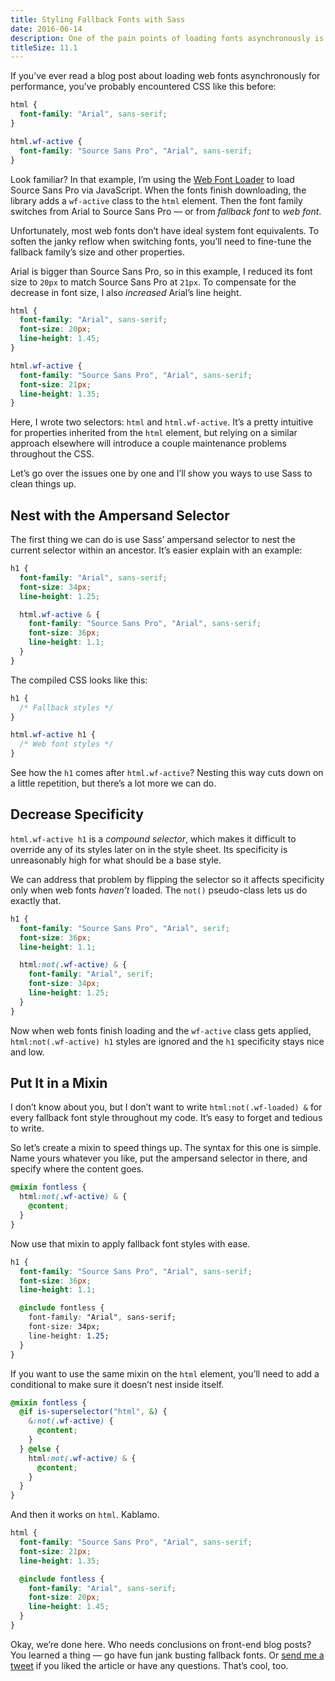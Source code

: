 ```yaml
---
title: Styling Fallback Fonts with Sass
date: 2016-06-14
description: One of the pain points of loading fonts asynchronously is writing convoluted CSS for fallback styles. Fortunately, Sass can make it easier to achieve great-looking web typography before a site’s fonts finish loading.
titleSize: 11.1
---
```


If you’ve ever read a blog post about loading web fonts asynchronously for performance, you’ve probably encountered CSS like this before:

```css
html {
  font-family: "Arial", sans-serif;
}

html.wf-active {
  font-family: "Source Sans Pro", "Arial", sans-serif;
}
```

Look familiar? In that example, I’m using the [Web Font Loader][web-font-loader] to load Source Sans Pro via JavaScript. When the fonts finish downloading, the library adds a `wf-active` class to the `html` element. Then the font family switches from Arial to Source Sans Pro — or from _fallback font_ to _web font_.

Unfortunately, most web fonts don’t have ideal system font equivalents. To soften the janky reflow when switching fonts, you’ll need to fine-tune the fallback family’s size and other properties.

Arial is bigger than Source Sans Pro, so in this example, I reduced its font size to `20px` to match Source Sans Pro at `21px`. To compensate for the decrease in font size, I also _increased_ Arial’s line height.

```css
html {
  font-family: "Arial", sans-serif;
  font-size: 20px;
  line-height: 1.45;
}

html.wf-active {
  font-family: "Source Sans Pro", "Arial", sans-serif;
  font-size: 21px;
  line-height: 1.35;
}
```

Here, I wrote two selectors: `html` and `html.wf-active`. It’s a pretty intuitive for properties inherited from the `html` element, but relying on a similar approach elsewhere will introduce a couple maintenance problems throughout the CSS.

Let’s go over the issues one by one and I’ll show you ways to use Sass to clean things up.

## Nest with the Ampersand Selector

The first thing we can do is use Sass’ ampersand selector to nest the current selector within an ancestor. It’s easier explain with an example:

```scss
h1 {
  font-family: "Arial", sans-serif;
  font-size: 34px;
  line-height: 1.25;

  html.wf-active & {
    font-family: "Source Sans Pro", "Arial", sans-serif;
    font-size: 36px;
    line-height: 1.1;
  }
}
```

The compiled CSS looks like this:

```css
h1 {
  /* Fallback styles */
}

html.wf-active h1 {
  /* Web font styles */
}
```

See how the `h1` comes after `html.wf-active`? Nesting this way cuts down on a little repetition, but there’s a lot more we can do.

## Decrease Specificity

`html.wf-active h1` is a _compound selector_, which makes it difficult to override any of its styles later on in the style sheet. Its specificity is unreasonably high for what should be a base style.

We can address that problem by flipping the selector so it affects specificity only when web fonts _haven’t_ loaded. The `not()` pseudo-class lets us do exactly that.

```scss
h1 {
  font-family: "Source Sans Pro", "Arial", serif;
  font-size: 36px;
  line-height: 1.1;

  html:not(.wf-active) & {
    font-family: "Arial", serif;
    font-size: 34px;
    line-height: 1.25;
  }
}
```

Now when web fonts finish loading and the `wf-active` class gets applied, `html:not(.wf-active) h1` styles are ignored and the `h1` specificity stays nice and low.

## Put It in a Mixin

I don’t know about you, but I don’t want to write `html:not(.wf-loaded) &` for every fallback font style throughout my code. It’s easy to forget and tedious to write.

So let’s create a mixin to speed things up. The syntax for this one is simple. Name yours whatever you like, put the ampersand selector in there, and specify where the content goes.

```scss
@mixin fontless {
  html:not(.wf-active) & {
    @content;
  }
}
```

Now use that mixin to apply fallback font styles with ease.

```css
h1 {
  font-family: "Source Sans Pro", "Arial", sans-serif;
  font-size: 36px;
  line-height: 1.1;

  @include fontless {
    font-family: "Arial", sans-serif;
    font-size: 34px;
    line-height: 1.25;
  }
}
```

If you want to use the same mixin on the `html` element, you’ll need to add a conditional to make sure it doesn’t nest inside itself.

```scss
@mixin fontless {
  @if is-superselector("html", &) {
    &:not(.wf-active) {
      @content;
    }
  } @else {
    html:not(.wf-active) & {
      @content;
    }
  }
}
```

And then it works on `html`. Kablamo.

```scss
html {
  font-family: "Source Sans Pro", "Arial", sans-serif;
  font-size: 21px;
  line-height: 1.35;

  @include fontless {
    font-family: "Arial", sans-serif;
    font-size: 20px;
    line-height: 1.45;
  }
}
```

Okay, we’re done here. Who needs conclusions on front-end blog posts? You learned a thing — go have fun jank busting fallback fonts. Or [send me a tweet][twitter] if you liked the article or have any questions. That’s cool, too.

[twitter]: https://twitter.com/johndjameson
[web-font-loader]: https://github.com/typekit/webfontloader
